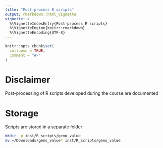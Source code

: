 ```yaml
---
title: "Post-process R scripts"
output: rmarkdown::html_vignette
vignette: >
  %\VignetteIndexEntry{Post-process R scripts}
  %\VignetteEngine{knitr::rmarkdown}
  %\VignetteEncoding{UTF-8}
---
```


```r
knitr::opts_chunk$set(
  collapse = TRUE,
  comment = "#>"
)
```

# Disclaimer
Post-processing of R scripts developed during the course are documented


# Storage
Scripts are stored in a separate folder

```bash
mkdir -p inst/R_scripts/geno_value
mv ~/Downloads/geno_value* inst/R_scripts/geno_value
```